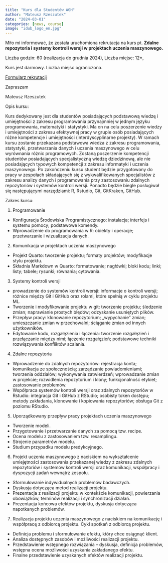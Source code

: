 ---
title: "Kurs dla Studentów AGH"
author: "Mateusz Rzeszutek"
date: "2024-03-01"
categories: [news, course]
image: "idub_logo_en.jpg"
---

Miło mi informować, że została uruchomiona rekrutacja na kurs pt. **Zdalne repozytoria i systemy kontroli wersji w projektach uczenia maszynowego.**

Liczba godzin: 60 (realizacja do grudnia 2024), Liczba miejsc: 12\*,

Kurs jest darmowy. Liczba miejsc ograniczona.

[Formularz rekrutacji](http://www.cr.agh.edu.pl/kursy/ "IDUB")

Zapraszam

Mateusz Rzeszutek

Opis kursu:

Kurs dedykowany jest dla studentów posiadających podstawową wiedzę i umiejętności z zakresu programowania przynajmniej w jednym języku programowania, matematyki i statystyki. Ma on na celu poszerzenie wiedzy i umiejętności z zakresu efektywnej pracy w grupie osób posiadających różne kompetencje i umiejętności (interdyscyplinarne projekty). W ramach kursu zostanie przekazana podstawowa wiedza z zakresu programowania, statystyki, przetwarzania danych i uczenia maszynowego w celu wyrównania różnic programowych. Zostaną poszerzenie kompetencji studentów posiadających specjalistyczną wiedzę dziedzinową, ale nie posiadających typowych kompetencji z zakresu informatyki i uczenia maszynowego. Po zakończeniu kursu student będzie przygotowany do pracy w zespołach składających się z wykwalifikowanych specjalistów z zakresu analizy danych i programowania przy zastosowaniu zdalnych repozytoriów i systemów kontroli wersji. Ponadto będzie biegle posługiwał się następującymi narzędziami: R, Rstudio, Git, GitKraken, GitHub.

Zakres kursu:

1.  Programowanie

-   Konfiguracja Środowiska Programistycznego: instalacja; interfejs i systemu pomocy; podstawowe komendy. 
-   Wprowadzenie do programowania w R: obiekty i operacje; przetwarzanie i wizualizacja danych.

2.  Komunikacja w projektach uczenia maszynowego

-   Projekt Quarto: tworzenie projektu; formaty projektów; modyfikacje stylu projektu.\
-   Składnia Markdown w Quarto: formatowanie; nagłówki; bloki kodu; linki; listy; tabele; rysunki; równania; cytowania.

3.    Systemy kontroli wersji

-   prowadzenie do systemów kontroli wersji: informacje o kontroli wersji; różnice między Git i GitHub oraz rolami, które spełnią w cyklu projektu ML.
-   Tworzenie i modyfikowanie projektu w git: tworzenie projektu; śledzenie zmian; naprawianie prostych błędów; odzyskanie usuniętych plików.
-   Przepływ pracy: klonowanie repozytorium; „wypychanie” zmian; umieszczanie zmian w przechowalni; ściąganie zmian od innych użytkowników.
-   Edytowanie kodu, rozgałęzienia i łączenia: tworzenie rozgałęzień i przełączanie między nimi; łączenie rozgałęzień; podstawowe techniki rozwiązywania konfliktów scalania.

4.  Zdalne repozytoria

-   Wprowadzenie do zdalnych repozytoriów: rejestracja konta; komunikacja ze społecznością; zarządzanie powiadomieniami; tworzenia oddziałów; wykonywania zatwierdzeń; wprowadzanie zmian w projekcie; rozwidlenia repozytorium i klony; funkcjonalność etykiet; zastosowanie problemów.
-   Współpraca systemów kontroli wersji oraz zdalnych repozytoriów w Rstudio: integracja Git i GitHub z RStudio; osobisty token dostępu; metody zakładania, klonowanie i kopiowania repozytoriów; obsługa Git z poziomu RStudio.

5.  Uporządkowany przepływ pracy projektach uczenia maszynowego

-   Tworzenie modeli.
-   Przygotowanie i przetwarzanie danych za pomocą tzw. recipe.
-   Ocena modelu z zastosowaniem tzw. resamplingu.
-   Strojenie parametrów modelu.
-   Studium przypadku modelu predykcyjnego.

6.    Projekt uczenia maszynowego z naciskiem na wykształcenie umiejętności zastosowania przekazanej wiedzy z zakresu zdalnych repozytoriów i systemów kontroli wersji oraz komunikacji, współpracy i dyspozycji zadań wewnątrz zespołu.

-  Sformułowanie indywidualnych problemów badawczych.
-  Dyskusja dotycząca metod realizacji projektu.
-  Prezentacja z realizacji projektu w kontekście komunikacji, powierzania obowiązków, terminów realizacji i synchronizacji działań.
-  Prezentacja końcowa efektów projektu, dyskusja dotycząca napotkanych problemów.

7.    Realizacja projektu uczenia maszynowego z naciskiem na komunikację i współpracę z odbiorcą projektu. Cykl spotkań z odbiorcą projektu.

-   Definicja problemu i sformułowanie efektu, który chce osiągnąć klient.
-   Analiza dostępnych zasobów i możliwości realizacji projektu.
-   Przedstawienie wstępnego rozwiązania – dyskusja, definicja problemów, wstępna ocena możliwości uzyskania zakładanego efektu.
-   Finalne przedstawienie uzyskanych efektów realizacji projektu.
